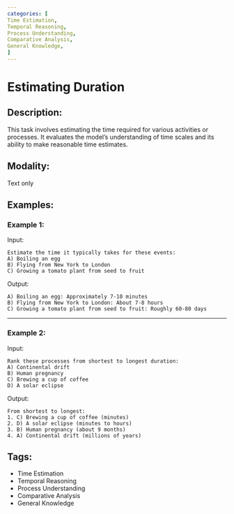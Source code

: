 ```yaml
---
categories: [
Time Estimation,
Temporal Reasoning,
Process Understanding,
Comparative Analysis,
General Knowledge,
]
---
```


# Estimating Duration

## Description:
This task involves estimating the time required for various activities or processes. It evaluates the model's understanding of time scales and its ability to make reasonable time estimates.

## Modality:
Text only

## Examples:

### Example 1:

Input:

```
Estimate the time it typically takes for these events:
A) Boiling an egg
B) Flying from New York to London
C) Growing a tomato plant from seed to fruit
```

Output:

```
A) Boiling an egg: Approximately 7-10 minutes
B) Flying from New York to London: About 7-8 hours
C) Growing a tomato plant from seed to fruit: Roughly 60-80 days
```

---

### Example 2:

Input:

```
Rank these processes from shortest to longest duration:
A) Continental drift
B) Human pregnancy
C) Brewing a cup of coffee
D) A solar eclipse
```

Output:

```
From shortest to longest:
1. C) Brewing a cup of coffee (minutes)
2. D) A solar eclipse (minutes to hours)
3. B) Human pregnancy (about 9 months)
4. A) Continental drift (millions of years)
```

## Tags:
- Time Estimation
- Temporal Reasoning
- Process Understanding
- Comparative Analysis
- General Knowledge